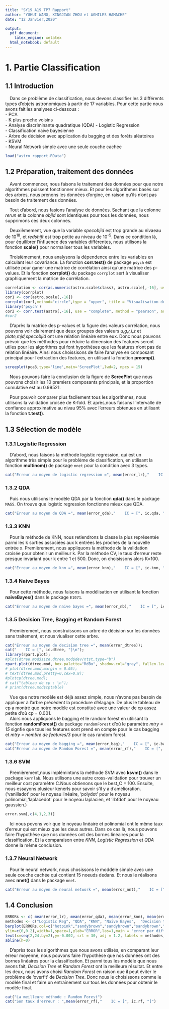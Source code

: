 ---
title: "SY19 A19 TP7 Rapport"
author: "YUHUI WANG, XINGJIAN ZHOU et AGHILES HAMACHE"
date: "12 Janvier,2020"

output:
  pdf_document: 
    latex_engine: xelatex
  html_notebook: default
---

# 1. Partie Classification
## 1.1 Introduction
 &emsp;Dans ce problème de classification, nous devons classifier les 3 différents types d’objets astronomiques à partir de 17 variables. Pour cette partie nous avons fait les analyses ci-dessous :  
- PCA  
- K plus proche voisins  
- Analyse discriminante quadratique (QDA)
- Logistic Regression  
- Classification naive bayésienne  
- Arbre de décision avec application du bagging et des forêts aléatoires  
- KSVM  
- Neural Network simple avec une seule couche cachée

```{r message=FALSE, warning=FALSE, include=FALSE}
load("astro_rapport.RData")
```

## 1.2 Préparation, traitement des données
 &emsp;Avant commencer, nous faisons le traitement des données pour que notre algorithmes puissent fonctionner mieux. Et pour les algorithmes basés sur des arbres, nous prenons les données d'orgine, en raison qu'ils n'ont pas besoin de traitement des données.  
 
 &emsp;Tout d'abord, nous fasions l'analyse de données. Sachant que la colonne *rerun* et la colonne *objid* sont identiques pour tous les données, nous supprimons ces deux colonnes.  
 
 &emsp;Deuxièmement, vue que la variable *specobjid* est trop grande au nivaeau de 10^18^, et *redshift* est trop petite au niveau de 10^-5^. Dans ce condition là, pour équilibrer l'influence des variables différentes, nous utilisons la fonction **scale()** pour normaliser tous les variables.  

 &emsp;Troisièmement, nous analysons la dépendence entre les variables en calculant leur covariance. La fonction **corr.test()** de package `psych` est utilisée pour ganer une matrice de corrélation ainsi qu'une matrice des p-values. Et la fonction **corrplot()** du package `corrplot` sert à visualiser graphiquement la matrice de corrélation.  
 
```{r echo=FALSE, fig.height=4, fig.width=7.2, message=FALSE, warning=FALSE, paged.print=TRUE}
correlation <- cor(as.numeric(astro.scale$class), astro.scale[,-16], use="pairwise.complete.obs") 
library(corrplot)
cor1 <- cor(astro.scale[,-16])
corrplot(cor1,method="circle",type = "upper", title = "Visualisation de la matrice de corrélation",mar = c(1,1,1,1),roundint=FALSE)
library('psych')
cor2 <- corr.test(astro[,-16], use = "complete", method = "pearson", adjust = "none")
#cor2
```

 &emsp;D'après la matrice des p-values et la figure des valeurs corrélation, nous pouvons voir clairement que deux groupes des valeurs *u,g,r,i,z* et *plate,mjd,specobjid* ont une relation linéaire entre eux. Donc nous pouvons prévoir que les méthodes pour réduire la dimension des features seront utiles pour les algorithms qui font hypothèses que les features n'ont pas de relation linéaire. Ainsi nous choissisons de faire l'analyse en composant principal pour l'extraction des features, en utilisant la fonction **prcomp()**.
```{r echo=FALSE, fig.height=3, fig.width=7.2,fig.align='center',message=FALSE, warning=FALSE}
screeplot(pca3,type='line',main='ScreePlot',lwd=2, npcs = 15)
```
 &emsp;Nous pouvons faire la conclusion de la figure de **ScreePlot** que nous pouvons choisir les 10 premiers  composants principals, et la proportion cumulative est au 0.99521.  

 &emsp;Pour pouvoir comparer plus facilement tous les algorithmes, nous utilisons la validation croisée de K-fold. Et après,nous faisons l'intervalle de confiance approximative au nivau 95% avec l'erreurs obtenues en utilisant la fonction **t.test()**.  

## 1.3 Sélection de modèle
### 1.3.1 Logistic Regression
  &emsp;D'abord, nous faisons la méthode logistic regression, qui est un algorithme très simple pour le problème de classification, en utilisant la fonction **multinom()** de package `nnet` pour la condition avec 3 types.
  
```{r echo=FALSE, comment="##"}
cat("Erreur au moyen de logistic regression =", mean(error_lr),"    IC = [", ic.lr, "]");
```

### 1.3.2 QDA
  &emsp;Puis nous utilisons le modèle QDA par la fonction **qda()** dans le package `MASS`. On trouve que logistic regression fonctionne mieux que QDA.
  
```{r echo=FALSE, comment="##"}
cat("Erreur au moyen de QDA =", mean(error_qda),"    IC = [", ic.qda, "]");
```
### 1.3.3 KNN
  &emsp;Pour la méthode de KNN, nous retiendrons la classe la plus représentée parmi les k sorties associées aux k entrées les proches de la nouvelle entrée x. Premièrement, nous appliquons la méthode de la validation croisée pour obtenir un meilleur k. Par la méthode CV, le taux d’erreur reste presque invariant pour k entre 1 et 500. Donc, on choisissons alors K=100.
  
```{r echo=FALSE, comment="##"}
cat("Erreur au moyen de knn =", mean(error_knn),"    IC = [", ic.knn, "]");
```

### 1.3.4 Naive Bayes
  &emsp;Pour cette méthode, nous faisons la modélisation en utilisant la fonction **naiveBayes()** dans le package `E1071`.
  
```{r echo=FALSE, comment="##"}
cat("Erreur au moyen de naive bayes =", mean(error_nb),"    IC = [", ic.nb, "]");
```

### 1.3.5 Decision Tree, Bagging et Random Forest
  &emsp;Premièrement, nous construissons un arbre de décision sur les données sans traitement, et nous viualiser cette arbre.
```{r echo=FALSE, fig.height=2.5, fig.width=7.2, message=FALSE, warning=FALSE, comment="##"}
cat("Erreur au moyen de decision tree =", mean(error_dtree));
cat("    IC = [", ic.dtree, "]\n");
library(rpart.plot);
#plot(dtree.mod$size,dtree.mod$dev/ntst,type="b")
rpart.plot(dtree.mod, box.palette="RdBu", shadow.col="gray", fallen.leaves=FALSE);
# plot(dtree.mod,margin = 0.05);
# text(dtree.mod,pretty=0,cex=0.8);
#plotcp(dtree.mod);
# cat("tableau de cp : \n");
# print(dtree.mod$cptable)
```
  &emsp;Vue que notre modèle est déjà assez simple, nous n'avons pas besoin de appliquer à l’arbre précédent la procédure d’élagage. De plus le tableau de cp a montré que notre modèle est constitué avec une valeur de cp assez petite d'où cp = 0.001.  
  &emsp;Alors nous appliquons le bagging et le random forest en utilisant la fonction **randomForest()** du package `randomForest` d'où le paramètre *mtry = 15* signfie que tous les features sont prend en compte pour le cas bagging et *mtry = nombre de features/3* pour le cas random forest.
```{r echo=FALSE, message=FALSE, warning=FALSE, comment="##"}
cat("Erreur au moyen de bagging =", mean(error_bag),"    IC = [", ic.bag, "]");
cat("Erreur au moyen de Random Forest =", mean(error_rf),"    IC = [", ic.rf, "]");
```


### 1.3.6 SVM
  &emsp;Premièrement,nous implémintons la méthode SVM avec **ksvm()** dans le package `kernlab`. Nous utilisons une autre cross-validation pour trouver un meilleur cost paramètre C.Nous obtienons que le best_C = 100. Ensuite, nous essayons plusieur kenerls  pour savoir s’il y a d’amélioration. ('vanilladot' pour le noyeau linéaire, 'polydot' pour le noyeau polinomial,'laplacedot' pour le noyeau laplacien, et 'rbfdot' pour le noyeau gaussien.)
```{r echo=FALSE, comment="##"}
error.svm[,c(4,1,2,3)]
```
  &emsp;Ici nous povons voir que le noyeau linéaire et polinomial ont le même taux d'erreur qui est mieux que les deux autres. Dans ce cas là, nous pouvons faire l'hypothèse que nos données ont des bornes linéaires pour la classification. Et la comparaison entre *KNN*, *Logistic Regression* et *QDA* donne la même conclusion.
  
### 1.3.7 Neural Network
  &emsp;Pour le neural network, nous chosissons le moddèle simple avec une seule couche cachée qui contient 15 noeuds dedans. Et nous le réalisons avec **nnet()** dans le package `nnet`.
```{r echo=FALSE, comment="##"}
cat("Erreur au moyen de neural network =", mean(error_nnt),"    IC = [", ic.nnt, "]");
```


## 1.4 Conclusion
```{r fig.height=3,fig.align='center', fig.width=7, echo=FALSE}
ERRORs <- c( mean(error_lr), mean(error_qda), mean(error_knn), mean(error_nb), mean(error_dtree), mean(error_bag),mean(error_rf),error.svm[1,1],error.svm[1,2], error.svm[1,3], error.svm[1,4],mean(error_nnt))
methodes <- c("Logistic Reg", "QDA", "KNN", "Naive Bayes",  "Decision tree", "bagging tree","random forest", "SVM Linear","SVM Poly","SVM Laplac",  "SVM Gauss" ,"Neural Network" )
barplot(ERRORs,col=c("hotpink","sandybrown","sandybrown","sandybrown","hotpink","hotpink","hotpink", "steelblue","steelblue","steelblue","steelblue","sandybrown"),
ylim=c(0,0.2),width=1,space=1,ylab="ERROR",las=1,main = "error par différentes méthodes")
text(x=seq(2,24,by=2),y=-0.002, srt = 30, adj = 1.2, labels = methodes,xpd = TRUE)
abline(h=0)
```
  &emsp;D'après tous les algorithmes que nous avons utilisés, en comparant leur erreur moyenne, nous pouvons faire l'hypothèse que nos données ont des bornes linéaires pour la classification. Et parmi tous les modèle que nous avons fait, *Decision Tree* et *Random Forest* ont la meilleure résultat. Et entre les deux, nous avons choisi *Random Forest* en raison que il peut éviter le problème de 'overfit' de *Decision Tree*. Donc nous le choisissons comme le modèle final et faire un entraînement sur tous les données pour obtenir le modèle final.
```{r eval=FALSE, message=FALSE, warning=FALSE, include=FALSE}
cat("La meilleure méthode : Random Forest")
cat("Son taux d'erreur : ",mean(error_rf),"    IC = [", ic.rf, "]")
```

